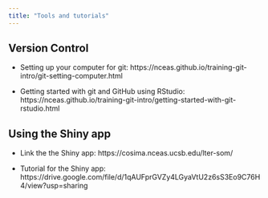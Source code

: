 ```yaml
---
title: "Tools and tutorials"
---
```


## Version Control

- Setting up your computer for git:  https://nceas.github.io/training-git-intro/git-setting-computer.html

- Getting started with git and GitHub using RStudio: https://nceas.github.io/training-git-intro/getting-started-with-git-rstudio.html

## Using the Shiny app

- Link the the Shiny app: https://cosima.nceas.ucsb.edu/lter-som/

- Tutorial for the Shiny app: https://drive.google.com/file/d/1qAUFprGVZy4LGyaVtU2z6sS3Eo9C76H4/view?usp=sharing
